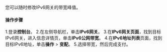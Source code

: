 您可以随时修改IPv6网关的带宽峰值。
#### **操作步骤**
1.登录**控制台**。
2.在左侧导航栏，单击**IPv6网关**。
3.在**IPv6网关页面**，找到目标IPv6网关，进入信息详情页，单击**IPv6公网带宽**。
4.在**IPv6地址列表**页面，找到目标IPv6地址，单击**操作** > **变配**。
5.选择带宽，然后完成支付。